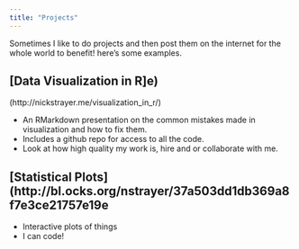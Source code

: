 ```yaml
---
title: "Projects"
---
```


Sometimes I like to do projects and then post them on the internet for the whole world to benefit!
here's some examples. 

## [Data Visualization in R]e)
(http://nickstrayer.me/visualization_in_r/)

- An RMarkdown presentation on the common mistakes made in visualization and how to fix them.
- Includes a github repo for access to all the code.
- Look at how high quality my work is, hire and or collaborate with me. 

## [Statistical Plots](http://bl.ocks.org/nstrayer/37a503dd1db369a8f7e3ce21757e19e
- Interactive plots of things
- I can code!